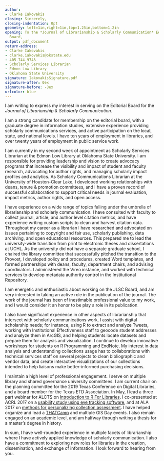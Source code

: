 ---
author:
- Clarke Iakovakis
closing: Sincerely,
closing-indentation: 0pt
geometry: left=1in,right=1in,top=1.25in,bottom=1.2in
opening: To the *Journal of Librarianship & Scholarly Communication* Editors & Editorial
  Board,
output: pdf_document
return-address:
- Clarke Iakovakis
- clarke.iakovakis@okstate.edu
- 405-744-9743
- Scholarly Services Librarian
- Edmon Low Library
- Oklahoma State University
signature: IakovakisSignature.pdf
signature-after: 0ex
signature-before: -8ex
urlcolor: blue
---

I am writing to express my interest in serving on the Editorial Board for the *Journal of Librarianship & Scholarly Communication*.

I am a strong candidate for membership on the editorial board, with a graduate degree in information studies, extensive experience providing scholarly communications services, and active participation on the local, state, and national levels. I have ten years of employment in libraries, and over twenty years of employment in public service work.

I am currently in my second week of appointment as Scholarly Services Librarian at the Edmon Low Library at Oklahoma State University. I am responsible for providing leadership and vision to create advocacy programs that increase the visibility and impact of student and faculty research, advocating for author rights, and managing scholarly impact profiles and analytics. As Scholarly Communications Librarian at the University of Houston-Clear Lake, I developed working relationships with deans, tenure & promotion committees, and I have a proven record of successful collaboration to support critical needs in journal evaluation, impact metrics, author rights, and open access. 

I have experience on a wide range of topics falling under the umbrella of librarianship and scholarly communication. I have consulted with faculty to collect journal, article, and author level citation metrics, and have experience writing custom scripts to clean and harvest citation data. Throughout my career as a librarian I have researched and advocated on issues pertaining to copyright and fair use, scholarly publishing, data archiving, and open educational resources. This prepared me to lead the university-wide transition from print to electronic theses and dissertations at UCHL. As the university did not have a separate graduate school, I chaired the library committee that successfully pitched the transition to the Provost, I developed policy and procedures, created Word templates, and formed partnerships with deans, faculty, department chairs, and advising coordinators. I administered the Vireo instance, and worked with technical services to develop metadata authority control in the Institutional Repository.  

I am energetic and enthusiastic about working on the JLSC Board, and am very interested in taking an active role in the publication of the journal. The work of the journal has been of inestimable professional value to my work, and I would consider it an honor to be play a role in its publication. 

I also have significant experience in other aspects of librarianship that intersect with scholarly communications work. I assist with digital scholarship needs; for instance, using R to extract and analyze Tweets, working with Institutional Effectiveness staff to geocode student addresses and analyze them in ArcGIS, and helping students locate datasets and prepare them for analysis and visualization. I continue to develop innovative workshops for students on R Programming and EndNote. My interest in data analysis and understanding collections usage has to collaborations with technical services staff on several projects to clean bibliographic and vendor data, and create interactive visualizations of our collections intended to help liaisons make better-informed purchasing decisions. 

I maintain a high level of professional engagement. I serve on multiple library and shared governance university committees. I am current chair on the planning committee for the 2019 Texas Conference on Digital Libraries, and a board member for the Texas ETD Association. In May, I lead a three part webinar for ALCTS on [Introduction to R For Libraries](http://www.ala.org/alcts/confevents/upcoming/webinar/IntrotoR). I co-presented at ACRL 2017 on a [usability study using eye tracking software](http://www.ala.org/acrl/sites/ala.org.acrl/files/content/conferences/confsandpreconfs/2017/IDontKnowWhatImLookingat.pdf), and at ALA 2017 on [methods for personalizing collection assessment](http://alcts.ala.org/news/2017/ac-personalizing-assessment/). I have helped organize and lead a [THATCamp](http://clearlake2017.thatcamp.org/) and multiple GIS Day events. I also remain engaged on an academic level, and am halfway through writing a thesis for a master's degree in history.

In sum, I have well-rounded experience in multiple facets of librarianship where I have actively applied knowledge of scholarly communication. I also have a commitment to exploring new roles for libraries in the creation, dissemination, and exchange of information. I look forward to hearing from you.